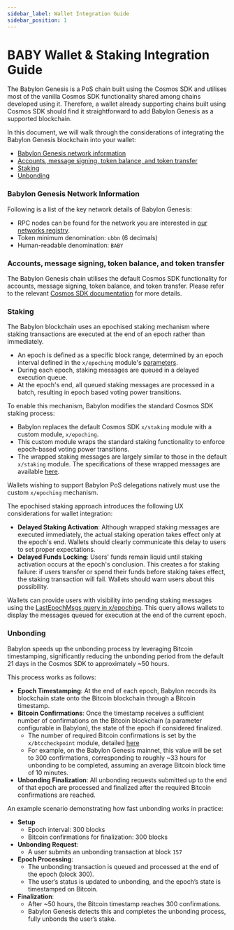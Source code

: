 ```yaml
---
sidebar_label: Wallet Integration Guide
sidebar_position: 1
---
```


# BABY Wallet & Staking Integration Guide

The Babylon Genesis is a PoS chain built using the 
Cosmos SDK and utilises most of the vanilla Cosmos SDK functionality
shared among chains developed using it. Therefore,
a wallet already supporting chains built using
Cosmos SDK should find it straightforward to add
Babylon Genesis as a supported blockchain.

In this document, we will walk through the considerations of integrating
the Babylon Genesis blockchain into your wallet:
* [Babylon Genesis network information](#babylon-genesis-network-information)
* [Accounts, message signing, token balance, and token transfer](#accounts-message-signing-token-balance-and-token-transfer)
* [Staking](#staking)
* [Unbonding](#unbonding)

### Babylon Genesis Network Information

Following is a list of the key network details of
Babylon Genesis:
* RPC nodes can be found for the network you are interested in
  [our networks registry](https://github.com/babylonlabs-io/networks).
* Token minimum denomination: `ubbn` (6 decimals)
* Human-readable denomination: `BABY`

### Accounts, message signing, token balance, and token transfer

The Babylon Genesis chain utilises the default Cosmos SDK
functionality for accounts, message signing,
token balance, and token transfer.
Please refer to the relevant
[Cosmos SDK documentation](https://docs.cosmos.network/)
for more details.

### Staking

The Babylon blockchain uses an epochised staking
mechanism where staking transactions are executed
at the end of an epoch rather than immediately.

* An epoch is defined as a specific block range,
  determined by an epoch interval defined
  in the `x/epoching` module's
  [parameters](https://github.com/babylonlabs-io/babylon/blob/release/v1.x/proto/babylon/epoching/v1/params.proto).
* During each epoch, staking messages are queued
  in a delayed execution queue.
* At the epoch's end, all queued staking messages
  are processed in a batch, resulting in
  epoch based voting power transitions.

To enable this mechanism,
Babylon modifies the standard Cosmos SDK staking process:
* Babylon replaces the default Cosmos SDK `x/staking` module
  with a custom module, `x/epoching`.
* This custom module wraps the standard staking functionality
  to enforce epoch-based voting power transitions.
* The wrapped staking messages are largely similar
  to those in the default `x/staking` module.
  The specifications of these wrapped messages are available
  [here](https://github.com/babylonlabs-io/babylon/tree/main/x/epoching).

Wallets wishing to support Babylon PoS delegations
natively must use the custom `x/epoching` mechanism.

The epochised staking approach introduces the following
UX considerations for wallet integration:
* **Delayed Staking Activation**: Although wrapped staking messages are
  executed immediately, the actual staking operation takes effect only
  at the epoch's end. Wallets should clearly communicate this
  delay to users to set proper expectations.
* **Delayed Funds Locking**: Users' funds remain liquid until staking
  activation occurs at the epoch's conclusion. This creates a for staking failure:
  if users transfer or spend their funds before staking takes effect,
  the staking transaction will fail.
  Wallets should warn users about this possibility.

Wallets can provide users with visibility into pending staking
messages using the
[LastEpochMsgs query in x/epoching](https://github.com/babylonlabs-io/babylon/blob/main/proto/babylon/epoching/v1/query.proto#L46).
This query allows wallets to display the messages queued
for execution at the end of the current epoch.

### Unbonding

Babylon speeds up the unbonding process by leveraging
Bitcoin timestamping, significantly reducing
the unbonding period from the default 21 days in the
Cosmos SDK to approximately ~50 hours.

This process works as follows:
* **Epoch Timestamping**: At the end of each epoch,
  Babylon records its blockchain state onto the
  Bitcoin blockchain through a Bitcoin timestamp.
* **Bitcoin Confirmations**: Once the timestamp receives
  a sufficient number of confirmations on the Bitcoin blockchain
  (a parameter configurable in Babylon), the state of the epoch
  if considered finalized.
  * The number of required Bitcoin confirmations is set by the
    `x/btccheckpoint` module, detailed
    [here](https://github.com/babylonlabs-io/babylon/blob/main/proto/babylon/btccheckpoint/v1/params.proto#L24)
  * For example, on the Babylon Genesis mainnet,
    this value will be set to 300 confirmations,
    corresponding to roughly ~33 hours for unbonding to be completed,
    assuming an average Bitcoin block time of 10 minutes.
* **Unbonding Finalization**: All unbonding requests submitted
  up to the end of that epoch are processed and finalized
  after the required Bitcoin confirmations are reached.

An example scenario demonstrating how fast unbonding
works in practice:
* **Setup**
  * Epoch interval: 300 blocks
  * Bitcoin confirmations for finalization: 300 blocks
* **Unbonding Request**:
  * A user submits an unbonding transaction at block `157`
* **Epoch Processing**:
  * The unbonding transaction is queued and processed at
    the end of the epoch (block 300).
  * The user’s status is updated to unbonding, and the epoch’s
    state is timestamped on Bitcoin.
* **Finalization**:
  * After ~50 hours, the Bitcoin timestamp reaches 300 confirmations.
  * Babylon Genesis detects this and completes the unbonding process,
    fully unbonds the user’s stake.